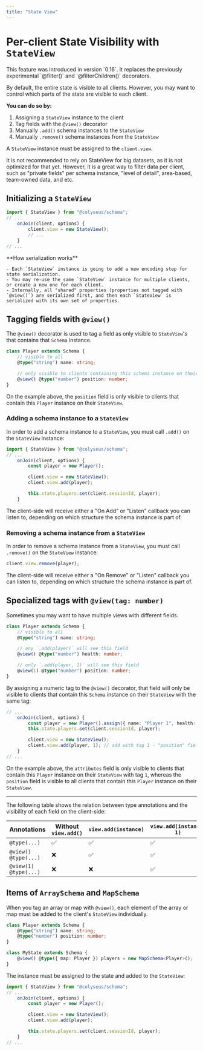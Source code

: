 ```yaml
---
title: "State View"
---
```


# Per-client State Visibility with `StateView`

<Callout type="info" emoji="🆕">
    This feature was introduced in version `0.16`. It replaces the previously experimental `@filter()` and `@filterChildren()` decorators.
</Callout>

By default, the entire state is visible to all clients. However, you may want to control which parts of the state are visible to each client.

**You can do so by:**

1. Assigning a `StateView` instance to the client
2. Tag fields with the `@view()` decorator
3. Manually `.add()` schema instances to the `StateView`
4. Manually `.remove()` schema instances from the `StateView`

A `StateView` instance must be assigned to the `client.view`.

<Callout type="warning">
    It is not recommended to rely on StateView for big datasets, as it is not optimized for that yet. However, it is a great way to filter data per client, such as "private fields" per schema instance, "level of detail", area-based, team-owned data, and etc.
</Callout>

## Initializing a `StateView`

```ts filename="MyRoom.ts"
import { StateView } from "@colyseus/schema";
// ...
    onJoin(client, options) {
        client.view = new StateView();
        // ...
    }
// ...
```

<Callout type="info">
    **How serialization works**

    - Each `StateView` instance is going to add a new encoding step for state serialization.
    - You may re-use the same `StateView` instance for multiple clients, or create a new one for each client.
    - Internally, all "shared" properties (properties not tagged with `@view()`) are serialized first, and then each `StateView` is serialized with its own set of properties.
</Callout>


## Tagging fields with `@view()`

The `@view()` decorator is used to tag a field as only visible to `StateView`'s that contains that `Schema` instance.

```ts {6} filename="MyState.ts"
class Player extends Schema {
    // visible to all
    @type("string") name: string;

    // only visible to clients containing this schema instance on their `StateView`
    @view() @type("number") position: number;
}
```

On the example above, the `position` field is only visible to clients that contain this `Player` instance on their `StateView`.

### Adding a schema instance to a `StateView`

In order to add a schema instance to a `StateView`, you must call `.add()` on the `StateView` instance:

```ts {6,7} filename="MyRoom.ts"
import { StateView } from "@colyseus/schema";
// ...
    onJoin(client, options) {
        const player = new Player();

        client.view = new StateView();
        client.view.add(player);

        this.state.players.set(client.sessionId, player);
    }
```

The client-side will receive either a "On Add" or "Listen" callback you can listen to, depending on which structure the schema instance is part of.

### Removing a schema instance from a `StateView`

In order to remove a schema instance from a `StateView`, you must call `.remove()` on the `StateView` instance:

```typescript
client.view.remove(player);
```

The client-side will receive either a "On Remove" or "Listen" callback you can listen to, depending on which structure the schema instance is part of.

## Specialized tags with `@view(tag: number)`

Sometimes you may want to have multiple views with different fields.

```ts {9} filename="MyState.ts"
class Player extends Schema {
    // visible to all
    @type("string") name: string;

    // any `.add(player)` will see this field
    @view() @type("number") health: number;

    // only `.add(player, 1)` will see this field
    @view(1) @type("number") position: number;
}
```

By assigning a numeric tag to the `@view()` decorator, that field will only be visible to clients that contain this `Schema` instance on their `StateView` with the same tag:

```ts {6,7} filename="MyRoom.ts"
// ...
    onJoin(client, options) {
        const player = new Player().assign({ name: "Player 1", health: 100, position: 0 });
        this.state.players.set(client.sessionId, player);

        client.view = new StateView();
        client.view.add(player, 1); // add with tag 1 - "position" field is visible
    }
// ...
```


On the example above, the `attributes` field is only visible to clients that contain this `Player` instance on their `StateView` with tag `1`, whereas the `position` field is visible to all clients that contain this `Player` instance on their `StateView`.

---

The following table shows the relation between type annotations and the visibility of each field on the client-side:

| Annotations              | Without `view.add()` | `view.add(instance)` | `view.add(instance, 1)` |
|-----------------------------------|----------------------|-------------------------|-----------------|
| `@type(...)`                      | ✅                   | ✅                       | ✅              |
| `@view() @type(...)`              | ❌                   | ✅                       | ✅              |
| `@view(1) @type(...)`             | ❌                   | ❌                       | ✅              |

## Items of `ArraySchema` and `MapSchema`

When you tag an array or map with `@view()`, each element of the array or map must be added to the client's `StateView` individually.

```ts {7} filename="MyState.ts"
class Player extends Schema {
    @type("string") name: string;
    @type("number") position: number;
}

class MyState extends Schema {
    @view() @type({ map: Player }) players = new MapSchema<Player>();
}
```

The instance must be assigned to the state and added to the `StateView`:

```ts {6,7} filename="MyRoom.ts"
import { StateView } from "@colyseus/schema";
// ...
    onJoin(client, options) {
        const player = new Player();

        client.view = new StateView();
        client.view.add(player);

        this.state.players.set(client.sessionId, player);
    }
// ...
```
